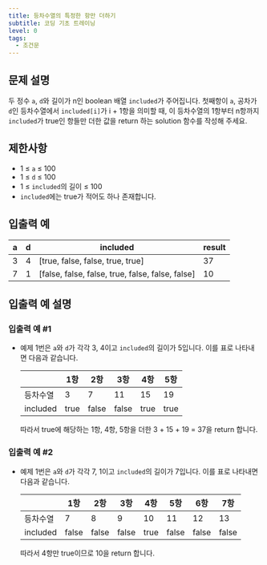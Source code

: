 ```yaml
---
title: 등차수열의 특정한 항만 더하기
subtitle: 코딩 기초 트레이닝
level: 0
tags:
  - 조건문
---
```


## 문제 설명

두 정수 `a`, `d`와 길이가 n인 boolean 배열 `included`가 주어집니다. 첫째항이 `a`, 공차가 `d`인 등차수열에서 `included[i]`가 i + 1항을 의미할 때, 이 등차수열의 1항부터 n항까지 `included`가 true인 항들만 더한 값을 return 하는 solution 함수를 작성해 주세요.

## 제한사항

- 1 ≤ `a` ≤ 100
- 1 ≤ `d` ≤ 100
- 1 ≤ `included`의 길이 ≤ 100
- `included`에는 true가 적어도 하나 존재합니다.

## 입출력 예

| a   | d   | included                                          | result |
| --- | --- | ------------------------------------------------- | ------ |
| 3   | 4   | \[true, false, false, true, true]                 | 37     |
| 7   | 1   | \[false, false, false, true, false, false, false] | 10     |

## 입출력 예 설명

### 입출력 예 #1

- 예제 1번은 `a`와 `d`가 각각 3, 4이고 `included`의 길이가 5입니다. 이를 표로 나타내면 다음과 같습니다.

  |          | 1항  | 2항   | 3항   | 4항  | 5항  |
  | -------- | ---- | ----- | ----- | ---- | ---- |
  | 등차수열 | 3    | 7     | 11    | 15   | 19   |
  | included | true | false | false | true | true |

  따라서 true에 해당하는 1항, 4항, 5항을 더한 3 + 15 + 19 = 37을 return 합니다.

### 입출력 예 #2

- 예제 1번은 `a`와 `d`가 각각 7, 1이고 `included`의 길이가 7입니다. 이를 표로 나타내면 다음과 같습니다.

  |          | 1항   | 2항   | 3항   | 4항  | 5항   | 6항   | 7항   |
  | -------- | ----- | ----- | ----- | ---- | ----- | ----- | ----- |
  | 등차수열 | 7     | 8     | 9     | 10   | 11    | 12    | 13    |
  | included | false | false | false | true | false | false | false |

  따라서 4항만 true이므로 10을 return 합니다.
